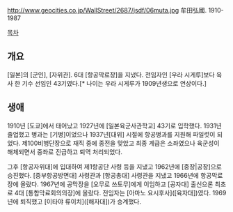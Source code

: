 http://www.geocities.co.jp/WallStreet/2687/jsdf/06muta.jpg
牟田弘國. 1910-1987

[[목차]]
== 개요 ==
[일본]의 [군인], [자위관]. 6대 [항공막료장]을 지냈다. 전임자인 [우라 시게루]보다 육사 한 기수 선임인 43기였다.[* 나이는 우라 시게루가 1909년생으로 연상이다.]
== 생애 ==
1910년 [도쿄]에서 태어났고 1927년에 [일본육군사관학교] 43기로 입학했다. 1931년 졸업했고 병과는 [기병]이었으나 1937년[대위] 시절에 항공병과를 지원해 파일럿이 되었다. 제100비행단장으로 재직 중에 종전을 맞았고 최종 계급은 소좌였으나 육군성이 해체되면서 중좌로 진급하고 퇴역 처리되었다.

그후 [항공자위대]에 입대하여 제1항공단 사령 등을 지냈고 1962년에 [중장|공장]으로 승진했다. [중부항공방면대] 사령관과 [항공총대] 사령관을 지냈고 1966년에 항공막료장에 올랐다. 1967년에 공막장을 [오무로 쓰토무]에게 이임하고 [공자대] 출신으론 최초로 4대 [통합막료회의의장]에 올랐다. 전임자는 [아마노 요시후사]([육자대])였다. 1969년에 퇴직했고 [이타야 류이치]([해자대])가 승계했다.
